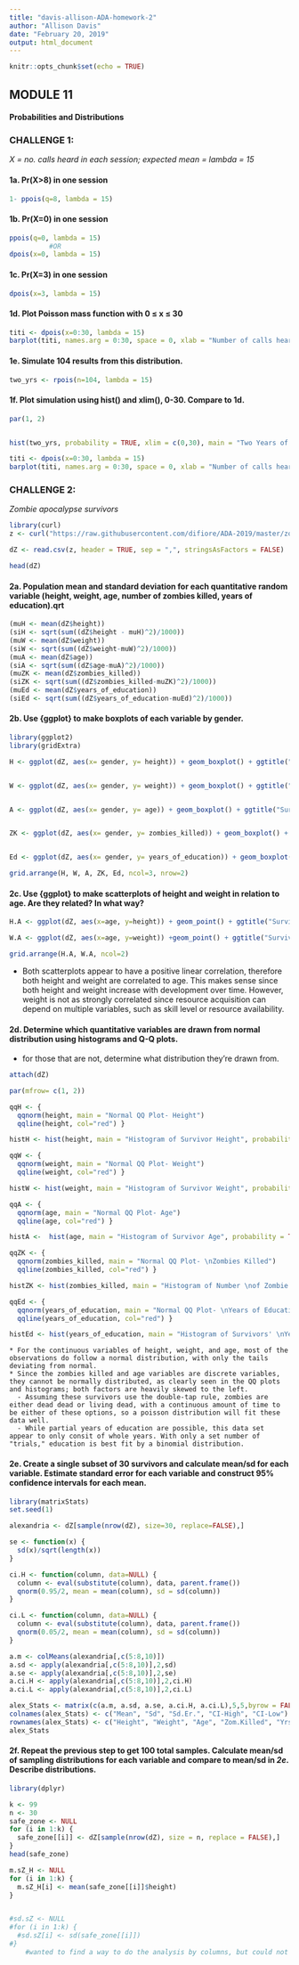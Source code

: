 ```yaml
---
title: "davis-allison-ADA-homework-2"
author: "Allison Davis"
date: "February 20, 2019"
output: html_document
---
```


```r
knitr::opts_chunk$set(echo = TRUE)
```

## MODULE 11
#### Probabilities and Distributions

### CHALLENGE 1:
*X = no. calls heard in each session;* *expected mean = lambda = 15*

#### 1a. Pr(X>8) in one session

``` r
1- ppois(q=8, lambda = 15)

```

#### 1b. Pr(X=0) in one session

```r
ppois(q=0, lambda = 15)
          #OR
dpois(x=0, lambda = 15)

```

#### 1c. Pr(X=3) in one session

```r
dpois(x=3, lambda = 15)

```
#### 1d. Plot Poisson mass function with 0 &le; x &le; 30

```r
titi <- dpois(x=0:30, lambda = 15)
barplot(titi, names.arg = 0:30, space = 0, xlab = "Number of calls heard", ylab = "Probability of calls heard", main = "Probability Mass Function")

```

#### 1e. Simulate 104 results from this distribution.

```r
two_yrs <- rpois(n=104, lambda = 15)

```

#### 1f. Plot simulation using hist() and xlim(), 0-30. Compare to 1d.

```r
par(1, 2)


hist(two_yrs, probability = TRUE, xlim = c(0,30), main = "Two Years of Field Work", xlab = "Number of titi calls heard", ylab = "Probability of hearing calls")

titi <- dpois(x=0:30, lambda = 15)
barplot(titi, names.arg = 0:30, space = 0, xlab = "Number of calls heard", ylab = "Probability of calls heard", main = "Probability Mass Function")

```

### CHALLENGE 2:
*Zombie apocalypse survivors*
```r
library(curl)
z <- curl("https://raw.githubusercontent.com/difiore/ADA-2019/master/zombies.csv")

dZ <- read.csv(z, header = TRUE, sep = ",", stringsAsFactors = FALSE)

head(dZ)

```


#### 2a. **Population** mean and standard deviation for each quantitative random variable (height, weight, age, number of zombies killed, years of education).qrt

```r

(muH <- mean(dZ$height))
(siH <- sqrt(sum((dZ$height - muH)^2)/1000))
(muW <- mean(dZ$weight))
(siW <- sqrt(sum((dZ$weight-muW)^2)/1000))
(muA <- mean(dZ$age))
(siA <- sqrt(sum((dZ$age-muA)^2)/1000))
(muZK <- mean(dZ$zombies_killed))
(siZK <- sqrt(sum((dZ$zombies_killed-muZK)^2)/1000))
(muEd <- mean(dZ$years_of_education))
(siEd <- sqrt(sum((dZ$years_of_education-muEd)^2)/1000))

```
#### 2b. Use {ggplot} to make boxplots of each variable by gender.

```r
library(ggplot2)
library(gridExtra)

H <- ggplot(dZ, aes(x= gender, y= height)) + geom_boxplot() + ggtitle("Survivor Height") + xlab("Gender") + ylab("Height")


W <- ggplot(dZ, aes(x= gender, y= weight)) + geom_boxplot() + ggtitle("Survivor Weight") + xlab("Gender") + ylab("Weight")


A <- ggplot(dZ, aes(x= gender, y= age)) + geom_boxplot() + ggtitle("Survivor Age") + xlab("Gender") + ylab("Age")


ZK <- ggplot(dZ, aes(x= gender, y= zombies_killed)) + geom_boxplot() + ggtitle("Survivor's Kill Count") + xlab("Gender") + ylab("Zombies Killed")


Ed <- ggplot(dZ, aes(x= gender, y= years_of_education)) + geom_boxplot() + ggtitle("Survivor Education") + xlab("Gender") + ylab("Years of Education")

grid.arrange(H, W, A, ZK, Ed, ncol=3, nrow=2)

```

#### 2c. Use {ggplot} to make scatterplots of height and weight in relation to age. Are they related? In what way?

```r
H.A <- ggplot(dZ, aes(x=age, y=height)) + geom_point() + ggtitle("Survivor Height by Age") + xlab("Age") + ylab("Height") 

W.A <- ggplot(dZ, aes(x=age, y=weight)) +geom_point() + ggtitle("Survivor Weight by Age") + xlab("Age") + ylab("Weight") 

grid.arrange(H.A, W.A, ncol=2)

```
  * Both scatterplots appear to have a positive linear correlation, therefore both height and weight are correlated to age. This makes sense since both height and weight increase with development over time. However, weight is not as strongly correlated since resource acquisition can depend on multiple variables, such as skill level or resource availability. 

#### 2d. Determine which quantitative variables are drawn from normal distribution using histograms and Q-Q plots. 
  * for those that are not, determine what distribution they're drawn from.
  
```r
attach(dZ)

par(mfrow= c(1, 2))

qqH <- {
  qqnorm(height, main = "Normal QQ Plot- Height")
  qqline(height, col="red") } 

histH <- hist(height, main = "Histogram of Survivor Height", probability = TRUE)

qqW <- {
  qqnorm(weight, main = "Normal QQ Plot- Weight")
  qqline(weight, col="red") }

histW <- hist(weight, main = "Histogram of Survivor Weight", probability = TRUE)

qqA <- {
  qqnorm(age, main = "Normal QQ Plot- Age")
  qqline(age, col="red") }

histA <-  hist(age, main = "Histogram of Survivor Age", probability = TRUE)

qqZK <- {
  qqnorm(zombies_killed, main = "Normal QQ Plot- \nZombies Killed")
  qqline(zombies_killed, col="red") }

histZK <- hist(zombies_killed, main = "Histogram of Number \nof Zombie Kills", probability = TRUE)

qqEd <- {
  qqnorm(years_of_education, main = "Normal QQ Plot- \nYears of Education")
  qqline(years_of_education, col="red") }

histEd <- hist(years_of_education, main = "Histogram of Survivors' \nYears of Education", probability = TRUE)

```
    * For the continuous variables of height, weight, and age, most of the observations do follow a normal distribution, with only the tails deviating from normal. 
    * Since the zombies killed and age variables are discrete variables, they cannot be normally distributed, as clearly seen in the QQ plots and histograms; both factors are heavily skewed to the left. 
      - Assuming these survivors use the double-tap rule, zombies are either dead dead or living dead, with a continuous amount of time to be either of these options, so a poisson distribution will fit these data well.
      - While partial years of education are possible, this data set appear to only consit of whole years. With only a set number of "trials," education is best fit by a binomial distribution.
    
#### 2e. Create a single subset of 30 survivors and calculate mean/sd for each variable. Estimate standard error for each variable and construct 95% confidence intervals for each mean. 

```r
library(matrixStats)
set.seed(1)

alexandria <- dZ[sample(nrow(dZ), size=30, replace=FALSE),]

se <- function(x) {
  sd(x)/sqrt(length(x))
}

ci.H <- function(column, data=NULL) {
  column <- eval(substitute(column), data, parent.frame())
  qnorm(0.95/2, mean = mean(column), sd = sd(column))
}

ci.L <- function(column, data=NULL) {
  column <- eval(substitute(column), data, parent.frame())
  qnorm(0.05/2, mean = mean(column), sd = sd(column))
}

a.m <- colMeans(alexandria[,c(5:8,10)])
a.sd <- apply(alexandria[,c(5:8,10)],2,sd)
a.se <- apply(alexandria[,c(5:8,10)],2,se)
a.ci.H <- apply(alexandria[,c(5:8,10)],2,ci.H)
a.ci.L <- apply(alexandria[,c(5:8,10)],2,ci.L)

alex_Stats <- matrix(c(a.m, a.sd, a.se, a.ci.H, a.ci.L),5,5,byrow = FALSE)
colnames(alex_Stats) <- c("Mean", "Sd", "Sd.Er.", "CI-High", "CI-Low")
rownames(alex_Stats) <- c("Height", "Weight", "Age", "Zom.Killed", "Yrs Ed")
alex_Stats

```

#### 2f. Repeat the previous step to get 100 total samples. Calculate mean/sd of sampling distributions for each variable and compare to mean/sd in *2e*. Describe distributions.

```r
library(dplyr)

k <- 99
n <- 30
safe_zone <- NULL
for (i in 1:k) {
  safe_zone[[i]] <- dZ[sample(nrow(dZ), size = n, replace = FALSE),]
}
head(safe_zone)

m.sZ_H <- NULL
for (i in 1:k) {
  m.sZ_H[i] <- mean(safe_zone[[i]]$height)
}


#sd.sZ <- NULL
#for (i in 1:k) {
  #sd.sZ[i] <- sd(safe_zone[[i]])
#}
    #wanted to find a way to do the analysis by columns, but could not figure out how to specify all interger columns and the [[i]] at the same time. 

```